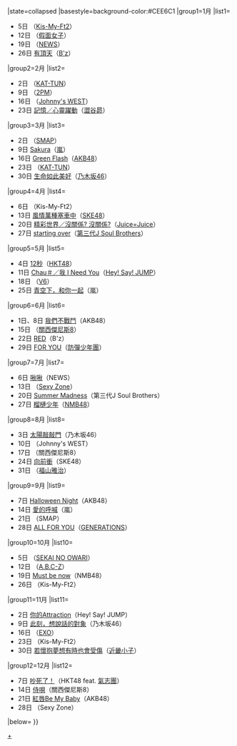 {{Navbox
|bodyclass=hlist

|name=Oricon單曲週榜冠軍 (2015年)
|title=[[Oricon公信榜|Oricon]][[2015年Oricon單曲週榜冠軍作品列表|單曲週榜冠軍作品及獲得者]]{{#if:{{{1|}}}|（{{{1|}}}）|}}
|state=<includeonly>collapsed</includeonly>
|basestyle=background-color:#CEE6C1
|group1=1月
|list1=
*5日 {{link-ja|Thank you啦！|Thank youじゃん!}}（[[Kis-My-Ft2]]）
*12日 {{link-en|元氣種☆|Genkidane}}（[[假面女子]]）
*19日 {{link-ja|KAGUYA|KAGUYA}}（[[NEWS]]）
*26日 [[有頂天]]（[[B'z]]）
|group2=2月
|list2=
*2日 {{link-ja|Dead or Alive|Dead or Alive (KAT-TUNの曲)}}（[[KAT-TUN]]）
*9日 {{link-en|Guilty Love|Guilty Love}}（[[2PM]]）
*16日 {{link-ja|咚咚鏘樂園|ズンドコ パラダイス}}（[[Johnny's WEST]]）
*23日 [[記憶／心靈躍動]]（[[澀谷昴]]）
|group3=3月
|list3=
*2日 {{link-ja|華麗的逆襲/幽默製作|華麗なる逆襲/ユーモアしちゃうよ|華麗的逆襲／幽默製作}}（[[SMAP]]）
*9日 [[Sakura (嵐)|Sakura]]（[[嵐]]）
*16日 [[Green Flash (AKB48單曲)|Green Flash]]（[[AKB48]]）
*23日 {{link-ja|KISS KISS KISS|KISS KISS KISS (KAT-TUNの曲)}}（[[KAT-TUN]]）
*30日 [[生命如此美好]]（[[乃木坂46]]）
|group4=4月
|list4=
*6日 {{link-ja|Kiss魂|Kiss魂}}（Kis-My-Ft2）
*13日 [[風情萬種塞車中]]（[[SKE48]]）
*20日 [[精彩世界 / 沒關係? 沒關係?|精彩世界／沒關係? 沒關係?]]（[[Juice=Juice]]）
*27日 [[starting over]]（[[J Soul Brothers|第三代J Soul Brothers]]）
|group5=5月
|list5=
*4日 [[12秒]]（[[HKT48]]）
*11日 [[Chau＃/我 I Need You|Chau＃／我 I Need You]]（[[Hey! Say! JUMP]]）
*18日 {{link-ja|Timeless (V6單曲)|Timeless (V6の曲)|Timeless}}（[[V6 (偶像團體)|V6]]）
*25日 [[青空下，和你一起]]（嵐）
|group6=6月
|list6=
*1日、8日 [[我們不戰鬥]]（AKB48）
*15日 {{link-ja|堅強 堅強 堅強|強く 強く 強く}}（[[關西傑尼斯8]]）
*22日 [[RED]]（B'z）
*29日 [[FOR YOU (防彈少年團單曲)|FOR YOU]]（[[防彈少年團]]）
|group7=7月
|list7=
*6日 [[啾啾]]（NEWS）
*13日 {{link-ja|Cha-Cha-Cha Champion|Cha-Cha-Cha チャンピオン}}（[[Sexy Zone]]）
*20日 [[Summer Madness]]（第三代J Soul Brothers）
*27日 [[榴槤少年]]（[[NMB48]]）
|group8=8月
|list8=
*3日 [[太陽敲敲門]]（乃木坂46）
*10日 {{link-ja|PARI HAPPY|バリ ハピ}}（Johnny's WEST）
*17日 {{link-ja|向著前方高喊!|前向きスクリーム!}}（關西傑尼斯8）
*24日 [[向前衝]]（SKE48）
*31日 {{link-ja|I am a HERO|I am a HERO}}（[[福山雅治]]）
|group9=9月
|list9=
*7日 [[Halloween Night]]（AKB48）
*14日 [[愛的呼喊]]（嵐）
*21日 {{link-ja|Otherside/在愛停止之前|Otherside/愛が止まるまでは|Otherside／在愛停止之前}}（SMAP）
*28日 [[ALL FOR YOU (GENERATIONS單曲)|ALL FOR YOU]]（[[GENERATIONS from EXILE TRIBE|GENERATIONS]]）
|group10=10月
|list10=
*5日 {{link-ja|SOS / PRESENT|SOS/プレゼント|SOS／PRESENT}}（[[SEKAI NO OWARI]]）
*12日 {{link-ja|Moonlight walker|Moonlight walker}}（[[A.B.C-Z]]）
*19日 [[Must be now]]（NMB48）
*26日 {{link-ja|AAO (單曲)|AAO (Kis-My-Ft2の曲)|AAO}}（Kis-My-Ft2）
|group11=11月
|list11=
*2日 [[你的Attraction]]（Hey! Say! JUMP）
*9日 [[此刻，想說話的對象]]（乃木坂46）
*16日 {{link-ja|LOVE ME RIGHT ～romantic universe～|Love Me Right 〜romantic universe〜}}（[[EXO]]）
*23日 {{link-ja|最後還是你|最後もやっぱり君}}（Kis-My-Ft2）
*30日 [[若懷抱夢想有時也會受傷]]（[[近畿小子]]）
|group12=12月
|list12=
*7日 [[吵死了！]]（HKT48 feat. [[氣志團]]）
*14日 [[侍唄]]（關西傑尼斯8）
*21日 [[紅唇Be My Baby]]（AKB48）
*28日 {{link-ja|Colorful Eyes|カラフル Eyes}}（Sexy Zone）
|below={{Oricon單曲週榜冠軍/年份別模板}}
}}
[[Category:2015年Oricon單曲週榜冠軍作品|+]]
